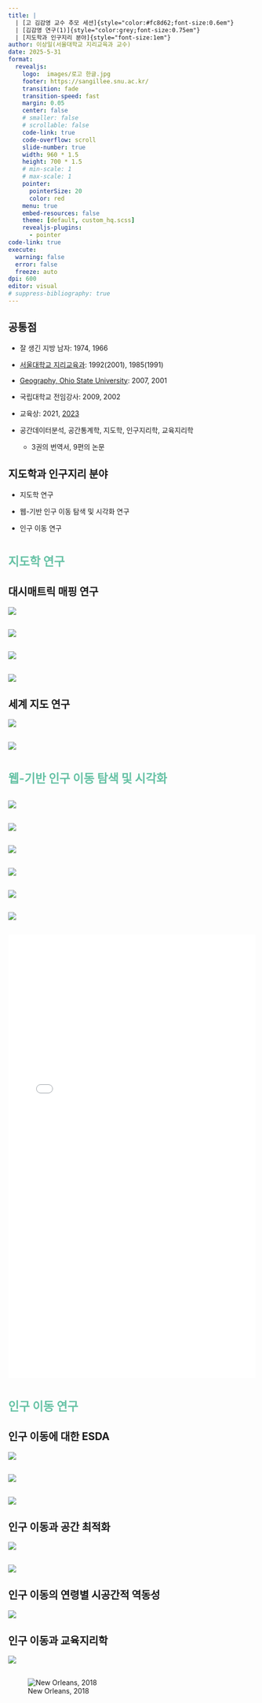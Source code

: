 ```yaml
---
title: |
  | [고 김감영 교수 추모 세션]{style="color:#fc8d62;font-size:0.6em"}
  | [김감영 연구(1)]{style="color:grey;font-size:0.75em"}
  | [지도학과 인구지리 분야]{style="font-size:1em"}
author: 이상일(서울대학교 지리교육과 교수)
date: 2025-5-31
format: 
  revealjs:
    logo:  images/로고 한글.jpg
    footer: https://sangillee.snu.ac.kr/
    transition: fade
    transition-speed: fast
    margin: 0.05
    center: false
    # smaller: false
    # scrollable: false
    code-link: true
    code-overflow: scroll
    slide-number: true
    width: 960 * 1.5
    height: 700 * 1.5
    # min-scale: 1
    # max-scale: 1
    pointer:
      pointerSize: 20
      color: red
    menu: true
    embed-resources: false
    theme: [default, custom_hq.scss]
    revealjs-plugins:
      - pointer
code-link: true
execute: 
  warning: false
  error: false
  freeze: auto  
dpi: 600
editor: visual
# suppress-bibliography: true
---
```


## 공통점

-   잘 생긴 지방 남자: 1974, 1966

-   [서울대학교 지리교육과](https://geoedu.snu.ac.kr/): 1992(2001), 1985(1991)

-   [Geography, Ohio State University](https://geography.osu.edu/): 2007, 2001

-   국립대학교 전임강사: 2009, 2002

-   교육상: 2021, [2023](https://www.snu.ac.kr/about/winners/education/2023/544)

-   공간데이터분석, 공간통계학, 지도학, 인구지리학, 교육지리학

    -   3권의 번역서, 9편의 논문

## 지도학과 인구지리 분야

-   지도학 연구

-   웹-기반 인구 이동 탐색 및 시각화 연구

-   인구 이동 연구

# [지도학 연구]{style="color:#66c2a5;font-size:0.85em"}

## 대시매트릭 매핑 연구

![](images/clipboard-1565644434.png){fig-align="center"}

## 

![](images/clipboard-1174479750.png){fig-align="center"}

## 

![](images/clipboard-24122858.png)

## 

![](images/clipboard-1766141306.png){fig-align="center"}

## 세계 지도 연구

![](images/clipboard-2406763841.png)

## 

![](images/clipboard-1322861630.png){fig-align="center"}

# [웹-기반 인구 이동 탐색 및 시각화]{style="color:#66c2a5;font-size:0.85em"}

## 

![](images/clipboard-3744587847.png){fig-align="center"}

## 

![](images/clipboard-813498731.png){fig-align="center"}

## 

![](images/clipboard-1821173458.png){fig-align="center"}

## 

![](images/clipboard-4233016560.png)

## 

![](images/clipboard-2860241129.png)

## 

![](images/clipboard-705052462.png){fig-align="center"}

## 

```{=html}
<iframe src="flowmapblue_SG1.html" width="100%" height="900px" style="border:none;" loading="eager" sandbox="allow-scripts allow-same-origin" referrerpolicy="no-referrer"></iframe>
```

# [인구 이동 연구]{style="color:#66c2a5;font-size:0.85em"}

## 인구 이동에 대한 ESDA

![](images/clipboard-3662560387.png){fig-align="center"}

## 

![](images/clipboard-916382172.png){fig-align="center"}

## 

![](images/clipboard-2522161336.png){fig-align="center"}

## 인구 이동과 공간 최적화

![](images/clipboard-1818634348.png){fig-align="center"}

## 

![](images/clipboard-900736123.png){fig-align="center"}

## 인구 이동의 연령별 시공간적 역동성

![](images/clipboard-3408338762.png){fig-align="center"}

## 인구 이동과 교육지리학

![](images/clipboard-1555742283.png){fig-align="center"}

##  {.smaller}

![New Orleans, 2018](images/clipboard-33057677.png){fig-align="center"}
